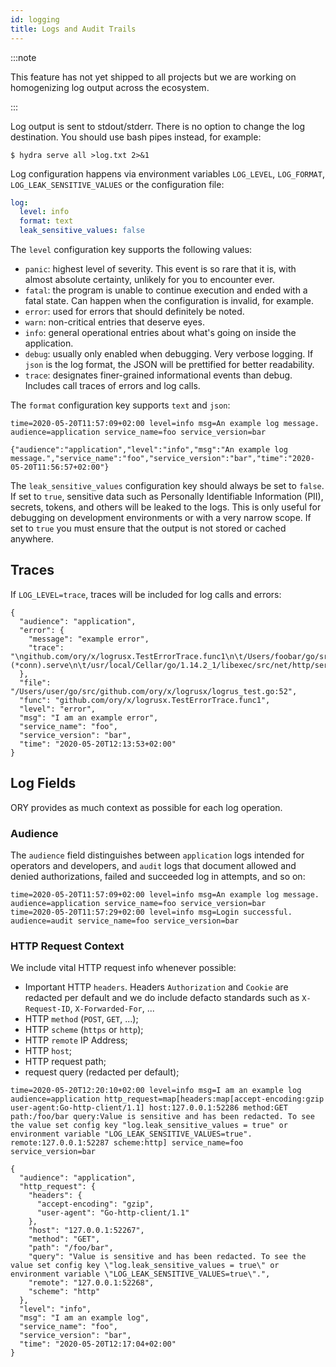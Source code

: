 ```yaml
---
id: logging
title: Logs and Audit Trails
---
```


:::note

This feature has not yet shipped to all projects but we are working on
homogenizing log output across the ecosystem.

:::

Log output is sent to stdout/stderr. There is no option to change the log
destination. You should use bash pipes instead, for example:

```
$ hydra serve all >log.txt 2>&1
```

Log configuration happens via environment variables `LOG_LEVEL`, `LOG_FORMAT`,
`LOG_LEAK_SENSITIVE_VALUES` or the configuration file:

```yaml title="path/to/config.yml"
log:
  level: info
  format: text
  leak_sensitive_values: false
```

The `level` configuration key supports the following values:

- `panic`: highest level of severity. This event is so rare that it is, with
  almost absolute certainty, unlikely for you to encounter ever.
- `fatal`: the program is unable to continue execution and ended with a fatal
  state. Can happen when the configuration is invalid, for example.
- `error`: used for errors that should definitely be noted.
- `warn`: non-critical entries that deserve eyes.
- `info`: general operational entries about what's going on inside the
  application.
- `debug`: usually only enabled when debugging. Very verbose logging. If `json`
  is the log format, the JSON will be prettified for better readability.
- `trace`: designates finer-grained informational events than debug. Includes
  call traces of errors and log calls.

The `format` configuration key supports `text` and `json`:

```
time=2020-05-20T11:57:09+02:00 level=info msg=An example log message. audience=application service_name=foo service_version=bar
```

```
{"audience":"application","level":"info","msg":"An example log message.","service_name":"foo","service_version":"bar","time":"2020-05-20T11:56:57+02:00"}
```

The `leak_sensitive_values` configuration key should always be set to `false`.
If set to `true`, sensitive data such as Personally Identifiable Information
(PII), secrets, tokens, and others will be leaked to the logs. This is only
useful for debugging on development environments or with a very narrow scope. If
set to `true` you must ensure that the output is not stored or cached anywhere.

## Traces

If `LOG_LEVEL=trace`, traces will be included for log calls and errors:

```
{
  "audience": "application",
  "error": {
    "message": "example error",
    "trace": "\ngithub.com/ory/x/logrusx.TestErrorTrace.func1\n\t/Users/foobar/go/src/github.com/ory/x/logrusx/logrus_test.go:52\nnet/http.HandlerFunc.ServeHTTP\n\t/usr/local/Cellar/go/1.14.2_1/libexec/src/net/http/server.go:2012\nnet/http.serverHandler.ServeHTTP\n\t/usr/local/Cellar/go/1.14.2_1/libexec/src/net/http/server.go:2807\nnet/http.(*conn).serve\n\t/usr/local/Cellar/go/1.14.2_1/libexec/src/net/http/server.go:1895\nruntime.goexit\n\t/usr/local/Cellar/go/1.14.2_1/libexec/src/runtime/asm_amd64.s:1373"
  },
  "file": "/Users/user/go/src/github.com/ory/x/logrusx/logrus_test.go:52",
  "func": "github.com/ory/x/logrusx.TestErrorTrace.func1",
  "level": "error",
  "msg": "I am an example error",
  "service_name": "foo",
  "service_version": "bar",
  "time": "2020-05-20T12:13:53+02:00"
}
```

## Log Fields

ORY provides as much context as possible for each log operation.

### Audience

The `audience` field distinguishes between `application` logs intended for
operators and developers, and `audit` logs that document allowed and denied
authorizations, failed and succeeded log in attempts, and so on:

```
time=2020-05-20T11:57:09+02:00 level=info msg=An example log message. audience=application service_name=foo service_version=bar
time=2020-05-20T11:57:29+02:00 level=info msg=Login successful. audience=audit service_name=foo service_version=bar
```

### HTTP Request Context

We include vital HTTP request info whenever possible:

- Important HTTP `headers`. Headers `Authorization` and `Cookie` are redacted
  per default and we do include defacto standards such as `X-Request-ID`,
  `X-Forwarded-For`, ...
- HTTP `method` (`POST`, `GET`, ...);
- HTTP `scheme` (`https` or `http`);
- HTTP `remote` IP Address;
- HTTP `host`;
- HTTP request path;
- request query (redacted per default);

```
time=2020-05-20T12:20:10+02:00 level=info msg=I am an example log audience=application http_request=map[headers:map[accept-encoding:gzip user-agent:Go-http-client/1.1] host:127.0.0.1:52286 method:GET path:/foo/bar query:Value is sensitive and has been redacted. To see the value set config key "log.leak_sensitive_values = true" or environment variable "LOG_LEAK_SENSITIVE_VALUES=true". remote:127.0.0.1:52287 scheme:http] service_name=foo service_version=bar
```

```
{
  "audience": "application",
  "http_request": {
    "headers": {
      "accept-encoding": "gzip",
      "user-agent": "Go-http-client/1.1"
    },
    "host": "127.0.0.1:52267",
    "method": "GET",
    "path": "/foo/bar",
    "query": "Value is sensitive and has been redacted. To see the value set config key \"log.leak_sensitive_values = true\" or environment variable \"LOG_LEAK_SENSITIVE_VALUES=true\".",
    "remote": "127.0.0.1:52268",
    "scheme": "http"
  },
  "level": "info",
  "msg": "I am an example log",
  "service_name": "foo",
  "service_version": "bar",
  "time": "2020-05-20T12:17:04+02:00"
}
```
